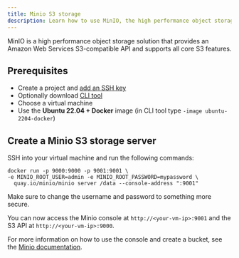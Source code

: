 ```yaml
---
title: Minio S3 storage
description: Learn how to use MinIO, the high performance object storage solution, with CUDO Compute.
---
```


MinIO is a high performance object storage solution that provides an Amazon Web Services S3-compatible API and supports all core S3 features.

## Prerequisites

- Create a project and [add an SSH key](/docs/tutorials/how-to-generate-ssh-keys)
- Optionally download [CLI tool](/docs/cli-tool)
- Choose a virtual machine
- Use the **Ubuntu 22.04 + Docker** image (in CLI tool type `-image ubuntu-2204-docker`)

## Create a Minio S3 storage server

SSH into your virtual machine and run the following commands:

```shell
docker run -p 9000:9000 -p 9001:9001 \
-e MINIO_ROOT_USER=admin -e MINIO_ROOT_PASSWORD=mypassword \
  quay.io/minio/minio server /data --console-address ":9001"
```

Make sure to change the username and password to something more secure.

You can now access the Minio console at `http://<your-vm-ip>:9001` and the S3 API at `http://<your-vm-ip>:9000`.

For more information on how to use the console and create a bucket, see the [Minio documentation](https://min.io/docs/minio/kubernetes/upstream/administration/minio-console.html).
